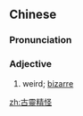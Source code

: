 {{also|古灵精怪}}
==Chinese==
{{zh-forms|s=古灵精怪|type=112}}

===Pronunciation===
{{zh-pron
|m=gǔlíngjīngguài
|c=gu2 ling4 zing1 gwaai3
|c-t=gu2 len3 den1 gai1,gu2 len3 den1 gai1*
|cat=a
}}

===Adjective===
{{zh-adj}}

# weird; [[bizarre]]

[[zh:古靈精怪]]